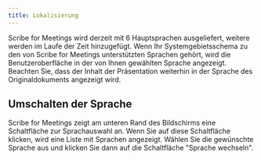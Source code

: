 ```yaml
---
title: Lokalisierung
---
```


Scribe for Meetings wird derzeit mit 6 Hauptsprachen ausgeliefert, weitere werden im Laufe der Zeit hinzugefügt. Wenn Ihr Systemgebietsschema zu den von Scribe for Meetings unterstützten Sprachen gehört, wird die Benutzeroberfläche in der von Ihnen gewählten Sprache angezeigt. Beachten Sie, dass der Inhalt der Präsentation weiterhin in der Sprache des Originaldokuments angezeigt wird.

## Umschalten der Sprache

Scribe for Meetings zeigt am unteren Rand des Bildschirms eine Schaltfläche zur Sprachauswahl an. Wenn Sie auf diese Schaltfläche klicken, wird eine Liste mit Sprachen angezeigt. Wählen Sie die gewünschte Sprache aus und klicken Sie dann auf die Schaltfläche "Sprache wechseln".

